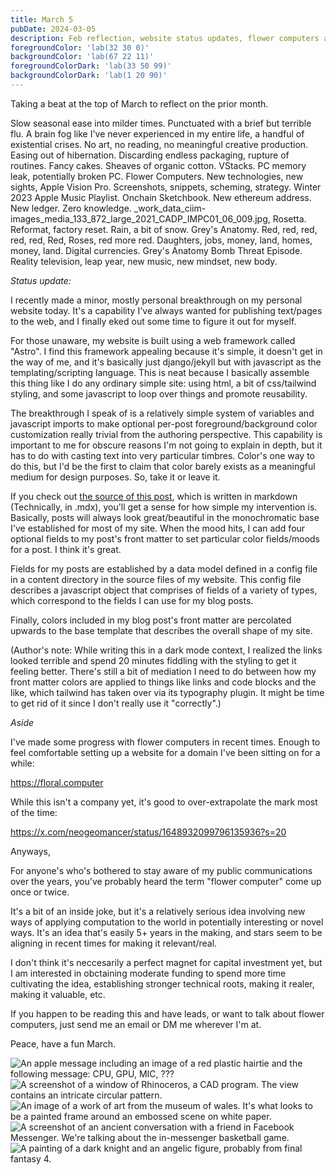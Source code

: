 ```yaml
---
title: March 5
pubDate: 2024-03-05
description: Feb reflection, website status updates, flower computers again
foregroundColor: 'lab(32 30 0)'
backgroundColor: 'lab(67 22 11)'
foregroundColorDark: 'lab(33 50 99)'
backgroundColorDark: 'lab(1 20 90)'
---
```


Taking a beat at the top of March to reflect on the prior month.

Slow seasonal ease into milder times. Punctuated with a brief but terrible flu. A brain fog like I've never experienced in my entire life, a handful of existential crises. No art, no reading, no meaningful creative production. Easing out of hibernation. Discarding endless packaging, rupture of routines. Fancy cakes. Sheaves of organic cotton. VStacks. PC memory leak, potentially broken PC. Flower Computers. New technologies, new sights, Apple Vision Pro. Screenshots, snippets, scheming, strategy. Winter 2023 Apple Music Playlist. Onchain Sketchbook. New ethereum address. New ledger. Zero knowledge. _work_data_ciim-images_media_133_872_large_2021_CADP_IMPC01_06_009.jpg, Rosetta. Reformat, factory reset. Rain, a bit of snow. Grey's Anatomy. Red, red, red, red, red, Red, Roses, red more red. Daughters, jobs, money, land, homes, money, land. Digital currencies. Grey's Anatomy Bomb Threat Episode. Reality television, leap year, new music, new mindset, new body.

*Status update:*

I recently made a minor, mostly personal breakthrough on my personal website today. It's a capability I've always wanted for publishing text/pages to the web, and I finally eked out some time to figure it out for myself.

For those unaware, my website is built using a web framework called "Astro". I find this framework appealing because it's simple, it doesn't get in the way of me, and it's basically just django/jekyll but with javascript as the templating/scripting language. This is neat because I basically assemble this thing like I do any ordinary simple site: using html, a bit of css/tailwind styling, and some javascript to loop over things and promote reusability. 

The breakthrough I speak of is a relatively simple system of variables and javascript imports to make optional per-post foreground/background color customization really trivial from the authoring perspective. This capability is important to me for obscure reasons I'm not going to explain in depth, but it has to do with casting text into very particular timbres. Color's one way to do this, but I'd be the first to claim that color barely exists as a meaningful medium for design purposes. So, take it or leave it.

If you check out [the source of this post](https://github.com/urcades/urcad.es/tree/main/src/content/writing), which is written in markdown (Technically, in .mdx), you'll get a sense for how simple my intervention is. Basically, posts will always look great/beautiful in the monochromatic base I've established for most of my site. When the mood hits, I can add four optional fields to my post's front matter to set particular color fields/moods for a post. I think it's great.

Fields for my posts are established by a data model defined in a config file in a content directory in the source files of my website. This config file describes a javascript object that comprises of fields of a variety of types, which correspond to the fields I can use for my blog posts.

Finally, colors included in my blog post's front matter are percolated upwards to the base template that describes the overall shape of my site.

(Author's note: While writing this in a dark mode context, I realized the links looked terrible and spend 20 minutes fiddling with the styling to get it feeling better. There's still a bit of mediation I need to do between how my front matter colors are applied to things like links and code blocks and the like, which tailwind has taken over via its typography plugin. It might be time to get rid of it since I don't really use it "correctly".)

*Aside*

I've made some progress with flower computers in recent times. Enough to feel comfortable setting up a website for a domain I've been sitting on for a while:

https://floral.computer

While this isn't a company yet, it's good to over-extrapolate the mark most of the time:

https://x.com/neogeomancer/status/1648932099796135936?s=20

Anyways,

For anyone's who's bothered to stay aware of my public communications over the years, you've probably heard the term "flower computer" come up once or twice.

It's a bit of an inside joke, but it's a relatively serious idea involving new ways of applying computation to the world in potentially interesting or novel ways. It's an idea that's easily 5+ years in the making, and stars seem to be aligning in recent times for making it relevant/real.

I don't think it's neccesarily a perfect magnet for capital investment yet, but I am interested in obctaining moderate funding to spend more time cultivating the idea, establishing stronger technical roots, making it realer, making it valuable, etc.

If you happen to be reading this and have leads, or want to talk about flower computers, just send me an email or DM me wherever I'm at.

Peace, have a fun March.

<Image src={Hairtie} class="dark:opacity-55" alt="An apple message including an image of a red plastic hairtie and the following message: CPU, GPU, MIC, ???"/>
<Image src={Pattern} class="dark:opacity-55" alt="A screenshot of a window of Rhinoceros, a CAD program. The view contains an intricate circular pattern."/>
<Image src={Frame} class="dark:opacity-55" alt="An image of a work of art from the museum of wales. It's what looks to be a painted frame around an embossed scene on white paper."/>
<Image src={FB} class="dark:opacity-55" alt="A screenshot of an ancient conversation with a friend in Facebook Messenger. We're talking about the in-messenger basketball game."/>
<Image src={FFIV} class="dark:opacity-55" alt="A painting of a dark knight and an angelic figure, probably from final fantasy 4."/>